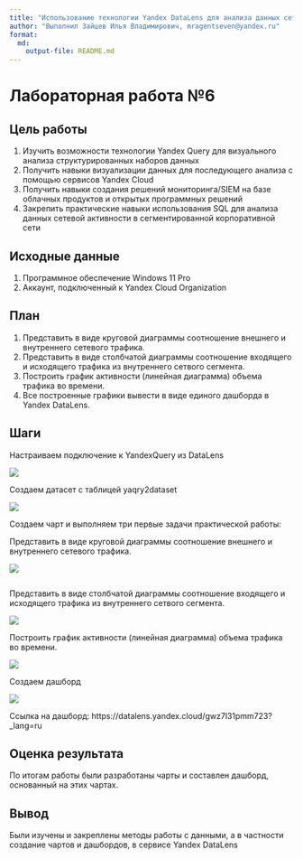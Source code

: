```yaml
---
title: "Использование технологии Yandex DataLens для анализа данных сетевой активности"
author: "Выполнил Зайцев Илья Владимирович, mragentseven@yandex.ru"
format: 
  md:
    output-file: README.md
---
```


# Лабораторная работа №6

## Цель работы

1. Изучить возможности технологии Yandex Query для визуального анализа структурированных наборов данных
2. Получить навыки визуализации данных для последующего анализа с помощью сервисов Yandex Cloud
3. Получить навыки создания решений мониторинга/SIEM на базе облачных продуктов и открытых программных решений
4. Закрепить практические навыки использования SQL для анализа данных сетевой активности в сегментированной корпоративной сети

## Исходные данные

1. Программное обеспечение Windows 11 Pro
2. Аккаунт, подключенный к Yandex Cloud Organization

## План

1. Представить в виде круговой диаграммы соотношение внешнего и внутреннего сетевого трафика.
2. Представить в виде столбчатой диаграммы соотношение входящего и исходящего трафика из внутреннего сетвого сегмента.
3. Построить график активности (линейная диаграмма) объема трафика во времени.
4. Все построенные графики вывести в виде единого дашборда в Yandex DataLens.

## Шаги

Настраиваем подключение к YandexQuery из DataLens

![](img/1.png)

Создаем датасет с таблицей yaqry2dataset

![](img/2.png)


Создаем чарт и выполняем три первые задачи практической работы:

Представить в виде круговой диаграммы соотношение внешнего и внутреннего сетевого трафика.

![](img/3.png)

```r
```

Представить в виде столбчатой диаграммы соотношение входящего и
исходящего трафика из внутреннего сетвого сегмента.

![](img/4.png)

Построить график активности (линейная диаграмма) объема трафика во времени.

![](img/5.png)

Создаем дашборд

![](img/6.png)

Ссылка на дашборд: https://datalens.yandex.cloud/gwz7l31pmm723?_lang=ru

## Оценка результата

По итогам работы были разработаны чарты и составлен дашборд, основанный на этих чартах.

## Вывод

Были изучены и закреплены методы работы с данными, а в частности создание чартов и дашбордов, в сервисе Yandex DataLens





















































